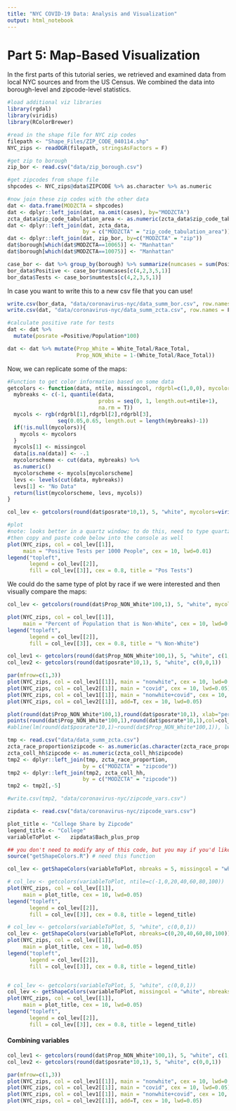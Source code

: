 ```yaml
---
title: "NYC COVID-19 Data: Analysis and Visualization"
output: html_notebook
---
```


# Part 5: Map-Based Visualization

In the first parts of this tutorial series, we retrieved and examined data from local NYC sources and from the US Census. We combined the data into borough-level and zipcode-level statistics. 

   
```r
#load additional viz libraries
library(rgdal)
library(viridis)
library(RColorBrewer)
```
   
```r
#read in the shape file for NYC zip codes
filepath <- "Shape_Files/ZIP_CODE_040114.shp"
NYC_zips <- readOGR(filepath, stringsAsFactors = F)

#get zip to borough
zip_bor <- read.csv("data/zip_borough.csv")

#get zipcodes from shape file
shpcodes <- NYC_zips@data$ZIPCODE %>% as.character %>% as.numeric

#now join these zip codes with the other data
dat <- data.frame(MODZCTA = shpcodes)
dat <- dplyr::left_join(dat, na.omit(cases), by="MODZCTA")
zcta_data$zip_code_tabulation_area <- as.numeric(zcta_data$zip_code_tabulation_area)
dat <- dplyr::left_join(dat, zcta_data, 
                        by = c("MODZCTA" = "zip_code_tabulation_area"))
dat <- dplyr::left_join(dat, zip_bor, by=c("MODZCTA" = "zip"))
dat$borough[which(dat$MODZCTA==10065)] <- "Manhattan"
dat$borough[which(dat$MODZCTA==10075)] <- "Manhattan"

case_bor <- dat %>% group_by(borough) %>% summarize(numcases = sum(Positive, na.rm=T), numtests = sum(Total, na.rm=T))
bor_data$Positive <- case_bor$numcases[c(4,2,3,5,1)]
bor_data$Tests <- case_bor$numtests[c(4,2,3,5,1)]
```
  
In case you want to write this to a new csv file that you can use!
```r
write.csv(bor_data, "data/coronavirus-nyc/data_summ_bor.csv", row.names = F)
write.csv(dat, "data/coronavirus-nyc/data_summ_zcta.csv", row.names = F)
```
  
```r
#calculate positive rate for tests
dat <- dat %>% 
  mutate(posrate =Positive/Population*100)

dat <- dat %>% mutate(Prop_White = White_Total/Race_Total,
                      Prop_NON_White = 1-(White_Total/Race_Total)) 
```
  
Now, we can replicate some of the maps:  
```r
#Function to get color information based on some data
getcolors <- function(data, ntile, missingcol, rdgrbl=c(1,0,0), mycolors=NULL){
  mybreaks <- c(-1, quantile(data, 
                             probs = seq(0, 1, length.out=ntile+1), 
                             na.rm = T))
  mycols <- rgb(rdgrbl[1],rdgrbl[2],rdgrbl[3], 
                seq(0.05,0.65, length.out = length(mybreaks)-1))
  if(!is.null(mycolors)){
    mycols <- mycolors
  }
  mycols[1] <- missingcol
  data[is.na(data)] <- -.1
  mycolorscheme <- cut(data, mybreaks) %>%
  as.numeric()
  mycolorscheme <- mycols[mycolorscheme]
  levs <- levels(cut(data, mybreaks))
  levs[1] <- "No Data"
  return(list(mycolorscheme, levs, mycols))
}

col_lev <- getcolors(round(dat$posrate*10,1), 5, "white", mycolors=viridis(6))

#plot
#note: looks better in a quartz window; to do this, need to type quartz() into console:
#then copy and paste code below into the console as well
plot(NYC_zips, col = col_lev[[1]], 
     main = "Positive Tests per 1000 People", cex = 10, lwd=0.01)
legend("topleft", 
       legend = col_lev[[2]], 
       fill = col_lev[[3]], cex = 0.8, title = "Pos Tests")
```
   
We could do the same type of plot by race if we were interested and then visually compare the maps:    
```r
col_lev <- getcolors(round(dat$Prop_NON_White*100,1), 5, "white", mycolors=viridis(6))

plot(NYC_zips, col = col_lev[[1]], 
     main = "Percent of Population that is Non-White", cex = 10, lwd=0.01)
legend("topleft", 
       legend = col_lev[[2]], 
       fill = col_lev[[3]], cex = 0.8, title = "% Non-White")
```

```r
col_lev1 <- getcolors(round(dat$Prop_NON_White*100,1), 5, "white", c(1,0,0))
col_lev2 <- getcolors(round(dat$posrate*10,1), 5, "white", c(0,0,1))

par(mfrow=c(1,3))
plot(NYC_zips, col = col_lev1[[1]], main = "nonwhite", cex = 10, lwd=0.05)
plot(NYC_zips, col = col_lev2[[1]], main = "covid", cex = 10, lwd=0.05)
plot(NYC_zips, col = col_lev1[[1]], main = "nonwhite+covid", cex = 10, lwd=0.05)
plot(NYC_zips, col = col_lev2[[1]], add=T, cex = 10, lwd=0.05)

```
    
```r
plot(round(dat$Prop_NON_White*100,1),round(dat$posrate*10,1), xlab="percent non-white", ylab="pos cases per 1000 ppl", col=col_lev1[[1]], pch=16)
points(round(dat$Prop_NON_White*100,1),round(dat$posrate*10,1),col=col_lev2[[1]], pch=16)
#abline(lm(round(dat$posrate*10,1)~round(dat$Prop_NON_White*100,1)), lwd=2)
```


```r

tmp <- read.csv("data/data_summ_zcta.csv")
zcta_race_proportion$zipcode <- as.numeric(as.character(zcta_race_proportion$zipcode))
zcta_coll_hh$zipcode <- as.numeric(zcta_coll_hh$zipcode)
tmp2 <- dplyr::left_join(tmp, zcta_race_proportion, 
                        by = c("MODZCTA" = "zipcode"))
tmp2 <- dplyr::left_join(tmp2, zcta_coll_hh, 
                        by = c("MODZCTA" = "zipcode"))
tmp2 <- tmp2[,-5]

#write.csv(tmp2, "data/coronavirus-nyc/zipcode_vars.csv")

zipdata <- read.csv("data/coronavirus-nyc/zipcode_vars.csv")
```


```r

plot_title <- "College Share by Zipcode"
legend_title <- "College"
variableToPlot <-   zipdata$Bach_plus_prop

## you don't need to modify any of this code, but you may if you'd like    
source("getShapeColors.R") # need this function

col_lev <- getShapeColors(variableToPlot, nbreaks = 5, missingcol = "white", c(0,0,1))

# col_lev <- getcolors(variableToPlot, ntile=c(-1,0,20,40,60,80,100))
plot(NYC_zips, col = col_lev[[1]], 
     main = plot_title, cex = 10, lwd=0.05)
legend("topleft", 
       legend = col_lev[[2]], 
       fill = col_lev[[3]], cex = 0.8, title = legend_title)

# col_lev <- getcolors(variableToPlot, 5, "white", c(0,0,1))
col_lev <- getShapeColors(variableToPlot, nbreaks=c(0,20,40,60,80,100))
plot(NYC_zips, col = col_lev[[1]], 
     main = plot_title, cex = 10, lwd=0.05)
legend("topleft", 
       legend = col_lev[[2]], 
       fill = col_lev[[3]], cex = 0.8, title = legend_title)


# col_lev <- getcolors(variableToPlot, 5, "white", c(0,0,1))
col_lev <- getShapeColors(variableToPlot, missingcol = "white", nbreaks=5)
plot(NYC_zips, col = col_lev[[1]], 
     main = plot_title, cex = 10, lwd=0.05)
legend("topleft", 
       legend = col_lev[[2]], 
       fill = col_lev[[3]], cex = 0.8, title = legend_title)

```


#### Combining variables

```r
col_lev1 <- getcolors(round(dat$Prop_NON_White*100,1), 5, "white", c(1,0,0))
col_lev2 <- getcolors(round(dat$posrate*10,1), 5, "white", c(0,0,1))

par(mfrow=c(1,3))
plot(NYC_zips, col = col_lev1[[1]], main = "nonwhite", cex = 10, lwd=0.05)
plot(NYC_zips, col = col_lev2[[1]], main = "covid", cex = 10, lwd=0.05)
plot(NYC_zips, col = col_lev1[[1]], main = "nonwhite+covid", cex = 10, lwd=0.05)
plot(NYC_zips, col = col_lev2[[1]], add=T, cex = 10, lwd=0.05)

```
